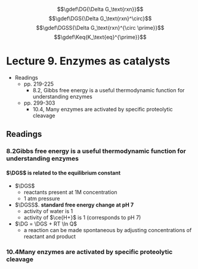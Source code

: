 $$\gdef\DG{\Delta G_\text{rxn}}$$
$$\gdef\DGS{\Delta G_\text{rxn}^\circ}$$
$$\gdef\DGSS{\Delta G_\text{rxn}^{\circ \prime}}$$
$$\gdef\Keq{K_\text{eq}^{\prime}}$$

# Lecture 9. Enzymes as catalysts

- Readings
  - pp. 219-225
    - 8.2, Gibbs free energy is a useful thermodynamic function for understanding enzymes
  - pp. 299-303
    - 10.4, Many enzymes are activated by specific proteolytic cleavage

## Readings

### 8.2<SPACE />Gibbs free energy is a useful thermodynamic function for understanding enzymes

#### $\DGS$ is related to the equilibrium constant

- $\DGS$
  - reactants present at 1M concentration
  - 1 atm pressure
- $\DGSS$. **standard free energy change at pH 7**
  - activity of water is 1
  - activity of $\ce{H+}$ is 1 (corresponds to pH 7)
- $\DG = \DGS + RT \ln Q$
  - a reaction can be made spontaneous by adjusting concentrations of reactant and product

### 10.4<SPACE />Many enzymes are activated by specific proteolytic cleavage